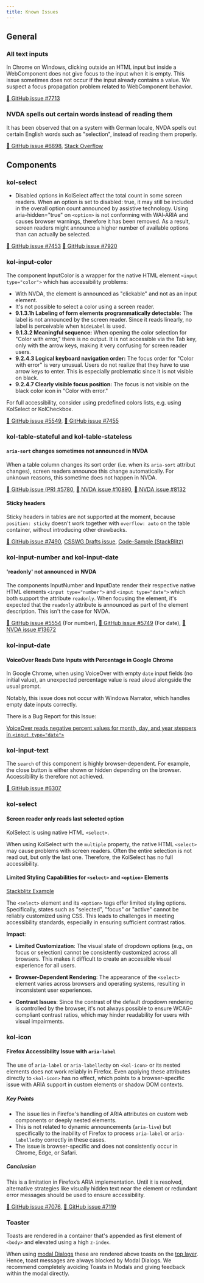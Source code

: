 ```yaml
---
title: Known Issues
---
```


## General

### All text inputs

In Chrome on Windows, clicking outside an HTML input but inside a WebComponent does not give focus to the input when it is empty. This issue sometimes does not occur if the input already contains a value. We suspect a focus propagation problem related to WebComponent behavior.

[🐞 GitHub issue #7713](https://github.com/public-ui/kolibri/issues/7713)

### NVDA spells out certain words instead of reading them

It has been observed that on a system with German locale, NVDA spells out certain English words such as "selection", instead of reading them properly.

[🐞 GitHub issue #6898](https://github.com/public-ui/kolibri/issues/6898),
[Stack Overflow](https://stackoverflow.com/questions/69091167/nvda-spells-words-where-it-shouldnt)


## Components

### kol-select

- Disabled options in KolSelect affect the total count in some screen readers. When an option is set to disabled: true, it may still be included in the overall option count announced by assistive technology. Using aria-hidden="true" on `<option>` is not conforming with WAI‑ARIA and causes browser warnings, therefore it has been removed. As a result, screen readers might announce a higher number of available options than can actually be selected.

[🐞 GitHub issue #7453](https://github.com/public-ui/kolibri/pull/7453)
[🐞 GitHub issue #7920](https://github.com/public-ui/kolibri/pull/7920)

### kol-input-color

The component InputColor is a wrapper for the native HTML element `<input type="color">` which has accessibility problems:

- With NVDA, the element is announced as "clickable" and not as an input element.
- It's not possible to select a color using a screen reader.
- **9.1.3.1h Labeling of form elements programmatically detectable:**
The label is not announced by the screen reader. Since it reads linearly, no label is perceivable when `hideLabel` is used.
- **9.1.3.2 Meaningful sequence:**
When opening the color selection for "Color with error," there is no output. It is not accessible via the Tab key, only with the arrow keys, making it very confusing for screen reader users.
- **9.2.4.3 Logical keyboard navigation order:**
The focus order for "Color with error" is very unusual. Users do not realize that they have to use arrow keys to enter. This is especially problematic since it is not visible on black.
- **9.2.4.7 Clearly visible focus position:**
The focus is not visible on the black color icon in "Color with error."

For full accessibility, consider using predefined colors lists, e.g. using KolSelect or KolCheckbox.

[🐞 GitHub issue #5549](https://github.com/public-ui/kolibri/issues/5549),
[🐞 GitHub issue #7455](https://github.com/public-ui/kolibri/pull/7455)

### kol-table-stateful and kol-table-stateless

#### `aria-sort` changes sometimes not announced in NVDA

When a table column changes its sort order (i.e. when its `aria-sort` attribut changes), screen readers announce this change automatically.
For unknown reasons, this sometime does not happen in NVDA.

[🐞 GitHub issue (PR) #5780](https://github.com/public-ui/kolibri/pull/5780),
[🐞 NVDA issue #10890](https://github.com/nvaccess/nvda/issues/10890),
[🐞 NVDA issue #8132](https://github.com/nvaccess/nvda/issues/8132)

#### Sticky headers

Sticky headers in tables are not supported at the moment, because `position: sticky` doesn't work together with `overflow: auto` on the table container, without introducing other drawbacks.

[🐞 GitHub issue #7490](https://github.com/public-ui/kolibri/issues/7490),
[CSSWG Drafts issue](https://github.com/w3c/csswg-drafts/issues/865),
[Code-Sample (StackBlitz)](https://stackblitz.com/edit/stackblitz-starters-umfg2y7m)

### kol-input-number and kol-input-date

#### 'readonly' not announced in NVDA

The components InputNumber and InputDate render their respective native HTML elements `<input type="number">` and `<input type="date">` which both support the
attribute `readonly`.
When focusing the element, it's expected that the `readonly` attribute is announced as part of the element description. This isn't the case for NVDA.

[🐞 GitHub issue #5554](https://github.com/public-ui/kolibri/issues/5554) (For number),
[🐞 GitHub issue #5749](https://github.com/public-ui/kolibri/issues/5749) (For date),
[🐞 NVDA issue #13672](https://github.com/nvaccess/nvda/issues/13672)

### kol-input-date

#### VoiceOver Reads Date Inputs with Percentage in Google Chrome

In Google Chrome, when using VoiceOver with empty `date` input fields (no initial value), an unexpected percentage value is read aloud alongside the usual prompt.

Notably, this issue does not occur with Windows Narrator, which handles empty date inputs correctly.

There is a Bug Report for this Issue:

[VoiceOver reads negative percent values for month, day, and year steppers in `<input type="date">`](https://issuetracker.google.com/issues/361250561?pli=1)

### kol-input-text

The `search` of this component is highly browser-dependent. For example, the close button is either shown or hidden depending on the browser. Accessibility is therefore not achieved.

[🐞 GitHub issue #6307](https://github.com/public-ui/kolibri/issues/6307)

### kol-select

#### Screen reader only reads last selected option

KolSelect is using native HTML `<select>`.

When using KolSelect with the `multiple` property, the native HTML `<select>` may cause problems with screen readers.
Often the entire selection is not read out, but only the last one. Therefore, the KolSelect has no full accessibility.

#### Limited Styling Capabilities for `<select>` and `<option>` Elements

[Stackblitz Example](https://stackblitz.com/edit/vitejs-vite-nthnce?file=src%2Fstyle.css)

The `<select>` element and its `<option>` tags offer limited styling options. Specifically, states such as "selected", "focus" or "active" cannot be reliably customized using CSS. This leads to challenges in meeting accessibility standards, especially in ensuring sufficient contrast ratios.

**Impact**:

- **Limited Customization**: The visual state of dropdown options (e.g., on focus or selection) cannot be consistently customized across all browsers. This makes it difficult to create an accessible visual experience for all users.

- **Browser-Dependent Rendering**: The appearance of the `<select>` element varies across browsers and operating systems, resulting in inconsistent user experiences.

- **Contrast Issues**: Since the contrast of the default dropdown rendering is controlled by the browser, it's not always possible to ensure WCAG-compliant contrast ratios, which may hinder readability for users with visual impairments.

### kol-icon

#### Firefox Accessibility Issue with `aria-label`

The use of `aria-label` or `aria-labelledby` on `<kol-icon>` or its nested elements does not work reliably in Firefox. Even applying these attributes directly to `<kol-icon>` has no effect, which points to a browser-specific issue with ARIA support in custom elements or shadow DOM contexts.

##### Key Points

- The issue lies in Firefox's handling of ARIA attributes on custom web components or deeply nested elements.
- This is not related to dynamic announcements (`aria-live`) but specifically to the inability of Firefox to process `aria-label` or `aria-labelledby` correctly in these cases.
- The issue is browser-specific and does not consistently occur in Chrome, Edge, or Safari.

##### Conclusion

This is a limitation in Firefox’s ARIA implementation. Until it is resolved, alternative strategies like visually hidden text near the element or redundant error messages should be used to ensure accessibility.

[🐞 GitHub issue #7076](https://github.com/public-ui/kolibri/issues/7076),
[🐞 GitHub issue #7119](https://github.com/public-ui/kolibri/issues/7119)

### Toaster

Toasts are rendered in a container that's appended as first element of `<body>` and elevated using a high `z-index`.

When using [modal Dialogs](https://developer.mozilla.org/en-US/docs/Web/HTML/Element/dialog) these are rendered above toasts on the
[top layer](https://developer.mozilla.org/en-US/docs/Glossary/Top_layer). Hence, toast messages are always blocked by Modal Dialogs. We recommend completely
avoiding Toasts in Modals and giving feedback within the modal directly.
